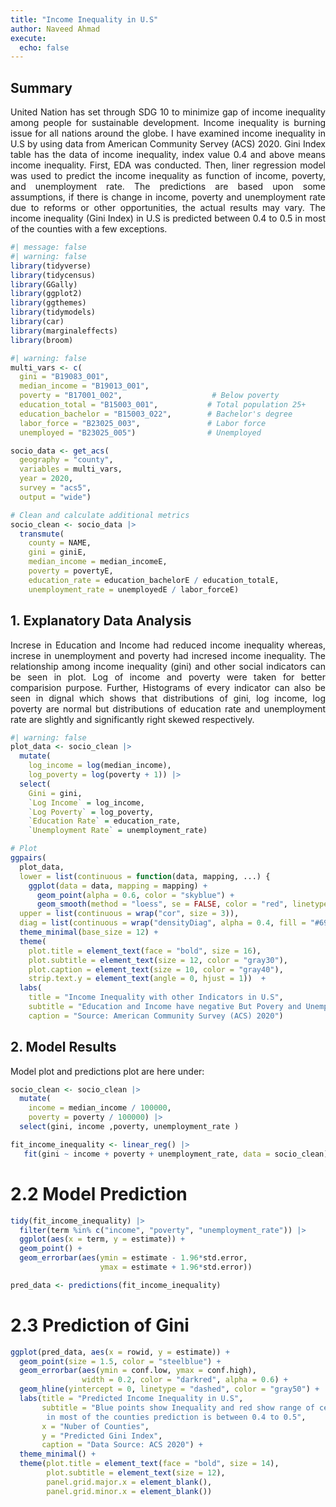 ```yaml
---
title: "Income Inequality in U.S"
author: Naveed Ahmad
execute: 
  echo: false
---
```


## Summary
<div style="text-align: justify;"> United Nation has set through SDG 10 to minimize gap of income inequality among people for sustainable development. Income inequality is burning issue for all nations around the globe. I have examined income inequality in U.S by using data from American Community Servey (ACS) 2020. Gini Index table has the data of income inequality, index value 0.4 and above means income inequality.
First, EDA was conducted. Then, liner regression model was used to predict the income inequality as function of income, poverty, and unemployment rate. The predictions are based upon some assumptions, if there is change in income, poverty and unemployment rate due to reforms or other opportunities, the actual results may vary. The income inequality (Gini Index) in U.S is predicted between 0.4 to 0.5 in most of the counties with a few exceptions.</div>

```r
#| message: false
#| warning: false
library(tidyverse)
library(tidycensus)
library(GGally)
library(ggplot2)
library(ggthemes)
library(tidymodels)
library(car)
library(marginaleffects)
library(broom)
```

```r
#| warning: false
multi_vars <- c(
  gini = "B19083_001",
  median_income = "B19013_001",
  poverty = "B17001_002",                    # Below poverty
  education_total = "B15003_001",           # Total population 25+
  education_bachelor = "B15003_022",        # Bachelor's degree
  labor_force = "B23025_003",               # Labor force
  unemployed = "B23025_005")                # Unemployed

socio_data <- get_acs(
  geography = "county",
  variables = multi_vars,
  year = 2020,
  survey = "acs5",
  output = "wide")

# Clean and calculate additional metrics
socio_clean <- socio_data |>
  transmute(
    county = NAME,
    gini = giniE,
    median_income = median_incomeE,
    poverty = povertyE,
    education_rate = education_bachelorE / education_totalE,
    unemployment_rate = unemployedE / labor_forceE)
```

## 1. Explanatory Data Analysis
<div style="text-align: justify;">Increse in Education and Income had reduced income inequality whereas, increse in unemployment and poverty had incresed income inequality. The relationship among income inequality (gini) and other social indicators can be seen in plot. Log of income and poverty were taken for better comparision purpose. Further, Histograms of every indicator can also be seen in dignal which shows that distributions of gini, log income, log poverty are normal but distributions of education rate and unemployment rate are slightly and significantly right skewed respectively.</div>


```r
#| warning: false
plot_data <- socio_clean |>
  mutate(
    log_income = log(median_income),
    log_poverty = log(poverty + 1)) |>
  select(
    Gini = gini,
    `Log Income` = log_income,
    `Log Poverty` = log_poverty,
    `Education Rate` = education_rate,
    `Unemployment Rate` = unemployment_rate)

# Plot
ggpairs(
  plot_data,
  lower = list(continuous = function(data, mapping, ...) {
    ggplot(data = data, mapping = mapping) +
      geom_point(alpha = 0.6, color = "skyblue") +
      geom_smooth(method = "loess", se = FALSE, color = "red", linetype = "dashed", size = 0.5)}),
  upper = list(continuous = wrap("cor", size = 3)),
  diag = list(continuous = wrap("densityDiag", alpha = 0.4, fill = "#69b3a2"))) +
  theme_minimal(base_size = 12) +
  theme(
    plot.title = element_text(face = "bold", size = 16),
    plot.subtitle = element_text(size = 12, color = "gray30"),
    plot.caption = element_text(size = 10, color = "gray40"),
    strip.text.y = element_text(angle = 0, hjust = 1))  +
  labs(
    title = "Income Inequality with other Indicators in U.S",
    subtitle = "Education and Income have negative But Povery and Unemployment have positive relationship with Income Inequality",
    caption = "Source: American Community Survey (ACS) 2020")
```

## 2.  Model Results
Model plot and predictions plot are here under:
```r
socio_clean <- socio_clean |>
  mutate(
    income = median_income / 100000,
    poverty = poverty / 100000) |>
  select(gini, income ,poverty, unemployment_rate )
```

```r
fit_income_inequality <- linear_reg() |> 
   fit(gini ~ income + poverty + unemployment_rate, data = socio_clean)
```

# 2.2 Model Prediction
```r
tidy(fit_income_inequality) |>
  filter(term %in% c("income", "poverty", "unemployment_rate")) |>
  ggplot(aes(x = term, y = estimate)) +
  geom_point() +
  geom_errorbar(aes(ymin = estimate - 1.96*std.error, 
                    ymax = estimate + 1.96*std.error))
```
```r
pred_data <- predictions(fit_income_inequality)
```

# 2.3 Prediction of Gini
```r
ggplot(pred_data, aes(x = rowid, y = estimate)) +
  geom_point(size = 1.5, color = "steelblue") +
  geom_errorbar(aes(ymin = conf.low, ymax = conf.high), 
                width = 0.2, color = "darkred", alpha = 0.6) +
  geom_hline(yintercept = 0, linetype = "dashed", color = "gray50") +
  labs(title = "Predicted Income Inequality in U.S",
       subtitle = "Blue points show Inequality and red show range of certanity
        in most of the counties prediction is between 0.4 to 0.5",
       x = "Nuber of Counties",
       y = "Predicted Gini Index",
       caption = "Data Source: ACS 2020") +
  theme_minimal() +
  theme(plot.title = element_text(face = "bold", size = 14),
        plot.subtitle = element_text(size = 12),
        panel.grid.major.x = element_blank(),
        panel.grid.minor.x = element_blank())
```

